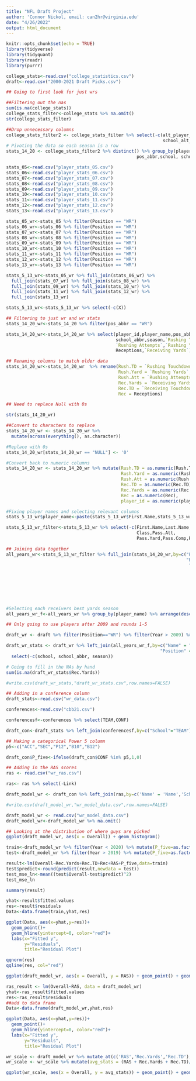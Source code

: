 ```yaml
---
title: "NFL Draft Project"
author: 'Connor Nickol, email: can2hr@virginia.edu'
date: "4/26/2022"
output: html_document
---
```


```r
knitr::opts_chunk$set(echo = TRUE)
library(tidyverse)
library(tidyquant)
library(readr)
library(purrr)
```


```r
college_stats<-read.csv("college_statistics.csv")
draft<-read.csv("2000-2021 Draft Picks.csv")
```

```r
## Going to first look for just wrs

##Filtering out the nas
sum(is.na(college_stats))
college_stats_filter<-college_stats %>% na.omit()
str(college_stats_filter)

##Drop unnecessary columns
college_stats_filter2 <- college_stats_filter %>% select(-c(alt_player_id,school_primary_color,
                                                            school_alt_color,active,all_star))
# Pivoting the data so each season is a row
stats_14_20 <- college_stats_filter2 %>% distinct() %>% group_by(player_id,player_name,season,
                                                  pos_abbr,school, school_abbr) %>% pivot_wider(., names_from = statistic, values_from = value) %>% ungroup() 

```


```r
stats_05<-read.csv("player_stats_05.csv")
stats_06<-read.csv("player_stats_06.csv")
stats_07<-read.csv("player_stats_07.csv")
stats_08<-read.csv("player_stats_08.csv")
stats_09<-read.csv("player_stats_09.csv")
stats_10<-read.csv("player_stats_10.csv")
stats_11<-read.csv("player_stats_11.csv")
stats_12<-read.csv("player_stats_12.csv")
stats_13<-read.csv("player_stats_13.csv")
```

```r
stats_05_wr<-stats_05 %>% filter(Position == "WR")
stats_06_wr<-stats_06 %>% filter(Position == "WR")
stats_07_wr<-stats_07 %>% filter(Position == "WR")
stats_08_wr<-stats_08 %>% filter(Position == "WR")
stats_09_wr<-stats_09 %>% filter(Position == "WR")
stats_10_wr<-stats_10 %>% filter(Position == "WR")
stats_11_wr<-stats_11 %>% filter(Position == "WR")
stats_12_wr<-stats_12 %>% filter(Position == "WR")
stats_13_wr<-stats_13 %>% filter(Position == "WR")
```

```r
stats_5_13_wr<-stats_05_wr %>% full_join(stats_06_wr) %>% 
  full_join(stats_07_wr) %>% full_join(stats_08_wr) %>% 
  full_join(stats_09_wr) %>% full_join(stats_10_wr) %>% 
  full_join(stats_11_wr) %>% full_join(stats_12_wr) %>% 
  full_join(stats_13_wr)

stats_5_13_wr<-stats_5_13_wr %>% select(-c(X))
```

```r
## Filtering to just wr and wr stats
stats_14_20_wr<-stats_14_20 %>% filter(pos_abbr == "WR")

stats_14_20_wr<-stats_14_20_wr %>% select(player_id,player_name,pos_abbr,school,
                                          school_abbr,season,`Rushing Touchdowns`,
                                          `Rushing Attempts`,`Rushing Yards`,`Receiving Touchdowns`,
                                          Receptions,`Receiving Yards`)
```

```r
## Renaming columns to match older data
stats_14_20_wr<-stats_14_20_wr  %>% rename(Rush.TD = `Rushing Touchdowns`,
                                           Rush.Yard = `Rushing Yards`,
                                           Rush.Att = `Rushing Attempts`,
                                           Rec.Yards = `Receiving Yards`,
                                           Rec.TD = `Receiving Touchdowns`,
                                           Rec = Receptions)
```

```r
## Need to replace Null with 0s

str(stats_14_20_wr)

##Convert to characters to replace
stats_14_20_wr <- stats_14_20_wr %>%
  mutate(across(everything(), as.character))

#Replace with 0s
stats_14_20_wr[stats_14_20_wr == "NULL"] <- '0'

#Convert back to numeric columns
stats_14_20_wr <- stats_14_20_wr %>% mutate(Rush.TD = as.numeric(Rush.TD),
                                            Rush.Yard = as.numeric(Rush.Yard),
                                            Rush.Att = as.numeric(Rush.Att),
                                            Rec.TD = as.numeric(Rec.TD),
                                            Rec.Yards = as.numeric(Rec.Yards),
                                            Rec = as.numeric(Rec),
                                            player_id = as.numeric(player_id))
```


```r
#Fixing player names and selecting relevant columns
stats_5_13_wr$player_name<-paste(stats_5_13_wr$First.Name,stats_5_13_wr$Last.Name)

stats_5_13_wr_filter<-stats_5_13_wr %>% select(-c(First.Name,Last.Name,Team.Code,
                                                  Class,Pass.Att,
                                                  Pass.Yard,Pass.Comp,Pass.TD,Pass.Int))
```

```r
## Joining data together
all_years_wr<-stats_5_13_wr_filter %>% full_join(stats_14_20_wr,by=c("Player.Code"="player_id",
                                                                     "Position" = "pos_abbr",
                                                                      "player_name"="player_name",
                                                                       "Rush.Att"="Rush.Att",
                                                                       "Rush.TD"="Rush.TD",
                                                                       "Rush.Yard"="Rush.Yard",
                                                                       "Rec"="Rec",
                                                                       "Rec.TD"="Rec.TD",
                                                                       "Rec.Yards"="Rec.Yards"))
```

```r
#Selecting each receivers best yards season
all_years_wr_f<-all_years_wr %>% group_by(player_name) %>% arrange(desc(Rec.Yards)) %>% slice(1)
```

```r
## Only going to use players after 2009 and rounds 1-5

draft_wr <- draft %>% filter(Position=="WR") %>% filter(Year > 2009) %>% filter(Round < 6)

draft_wr_stats <- draft_wr %>% left_join(all_years_wr_f,by=c("Name" = "player_name",
                                                           "Position" = "Position")) %>% 
  select(-c(school, school_abbr, season))

# Going to fill in the NAs by hand
sum(is.na(draft_wr_stats$Rec.Yards))
```

```r
#write.csv(draft_wr_stats,"draft_wr_stats.csv",row.names=FALSE)
```

```r
## Adding in a conference column
draft_stats<-read.csv("wr_data.csv")

conferences<-read.csv("cbb21.csv")

conferencesf<-conferences %>% select(TEAM,CONF)
```

```r
draft_con<-draft_stats %>% left_join(conferencesf,by=c("School"="TEAM"))
```

```r
## Making a categorical Power 5 column
p5<-c("ACC","SEC","P12","B10","B12")

draft_con$P_five<-ifelse(draft_con$CONF %in% p5,1,0)
```

```r
## Adding in the RAS scores 
ras <- read.csv("wr_ras.csv")

ras<- ras %>% select(-Link)
```


```r
draft_model_wr <- draft_con %>% left_join(ras,by=c('Name' = 'Name','School' = 'College', 'Year'))

#write.csv(draft_model_wr,"wr_model_data.csv",row.names=FALSE)

draft_model_wr <- read.csv("wr_model_data.csv")
draft_model_wr<-draft_model_wr %>% na.omit()
```

```r
## Looking at the distribution of where guys are picked
ggplot(draft_model_wr, aes(x = Overall)) + geom_histogram() 
```


```r
train<-draft_model_wr %>% filter(Year < 2020) %>% mutate(P_five=as.factor(P_five))
test<-draft_model_wr %>% filter(Year > 2019) %>% mutate(P_five=as.factor(P_five))
```

```r
result<-lm(Overall~Rec.Yards+Rec.TD+Rec+RAS+P_five,data=train)
test$predict<-round(predict(result,newdata = test))
test_mse_ln<-mean((test$Overall-test$predict)^2)
test_mse_ln

summary(result)
```

```r
yhat<-result$fitted.values 
res<-result$residuals
Data<-data.frame(train,yhat,res)

ggplot(Data, aes(x=yhat,y=res))+
  geom_point()+
  geom_hline(yintercept=0, color="red")+
  labs(x="Fitted y",
       y="Residuals",
       title="Residual Plot")
```

```r
qqnorm(res)
qqline(res, col="red")
```

```r
ggplot(draft_model_wr, aes(x = Overall, y = RAS)) + geom_point() + geom_smooth(method = 'lm', se = FALSE)
```

```r
ras_result <- lm(Overall~RAS, data = draft_model_wr)
yhat<-ras_result$fitted.values 
res<-ras_result$residuals
##add to data frame
Data<-data.frame(draft_model_wr,yhat,res)

ggplot(Data, aes(x=yhat,y=res))+
  geom_point()+
  geom_hline(yintercept=0, color="red")+
  labs(x="Fitted y",
       y="Residuals",
       title="Residual Plot")
```

```r
wr_scale <- draft_model_wr %>% mutate_at(c('RAS','Rec.Yards','Rec.TD'),~(scale(.)%>% as.vector))
wr_scale <- wr_scale %>% mutate(avg_stats = (RAS + Rec.Yards + Rec.TD)/3)
```

```r
ggplot(wr_scale, aes(x = Overall, y = avg_stats)) + geom_point() + geom_smooth(method = 'lm', se = FALSE)
```













